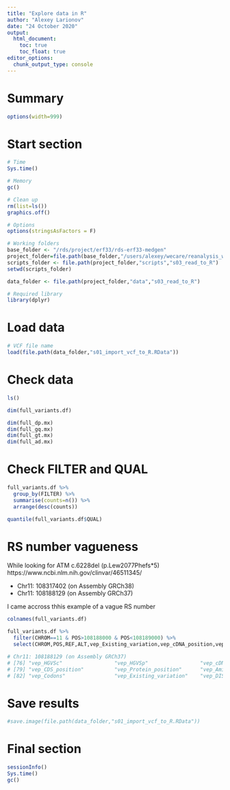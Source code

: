 ```yaml
---
title: "Explore data in R"
author: "Alexey Larionov"
date: "24 October 2020"
output: 
  html_document:
    toc: true
    toc_float: true
editor_options: 
  chunk_output_type: console
---
```


# Summary

<style>
pre{
  overflow-x: auto;
}
pre code{
  word-wrap: normal;
  white-space: pre;
}
</style>

```r

options(width=999)

```

# Start section

```r

# Time
Sys.time()

# Memory
gc()

# Clean up
rm(list=ls())
graphics.off()

# Options
options(stringsAsFactors = F)

# Working folders
base_folder <- "/rds/project/erf33/rds-erf33-medgen"
project_folder=file.path(base_folder,"/users/alexey/wecare/reanalysis_wo_danish_2020")
scripts_folder <- file.path(project_folder,"scripts","s03_read_to_R")
setwd(scripts_folder)

data_folder <- file.path(project_folder,"data","s03_read_to_R")

# Required library
library(dplyr)

```

# Load data

```r

# VCF file name
load(file.path(data_folder,"s01_import_vcf_to_R.RData"))

```

# Check data

```r

ls()

dim(full_variants.df)

dim(full_dp.mx)
dim(full_gq.mx)
dim(full_gt.mx)
dim(full_ad.mx)

```

# Check FILTER and QUAL

```r

full_variants.df %>% 
  group_by(FILTER) %>% 
  summarise(counts=n()) %>% 
  arrange(desc(counts))

quantile(full_variants.df$QUAL)

```

# RS number vagueness  

While looking for ATM c.6228del (p.Lew2077Phefs*5)  
https://www.ncbi.nlm.nih.gov/clinvar/46511345/  

- Chr11: 108317402 (on Assembly GRCh38)  
- Chr11: 108188129 (on Assembly GRCh37)  

I came accross thhis example of a vague RS number  

```r

colnames(full_variants.df)

full_variants.df %>% 
  filter(CHROM==11 & POS>108188000 & POS<108189000) %>% 
  select(CHROM,POS,REF,ALT,vep_Existing_variation,vep_cDNA_position,vep_Protein_position,vep_Amino_acids)

# Chr11: 108188129 (on Assembly GRCh37)
# [76] "vep_HGVSc"                 "vep_HGVSp"                 "vep_cDNA_position"        
# [79] "vep_CDS_position"          "vep_Protein_position"      "vep_Amino_acids"          
# [82] "vep_Codons"                "vep_Existing_variation"    "vep_DISTANCE"             

```

# Save results

```r

#save.image(file.path(data_folder,"s01_import_vcf_to_R.RData"))

```

# Final section

```r

sessionInfo()
Sys.time()
gc()

```
